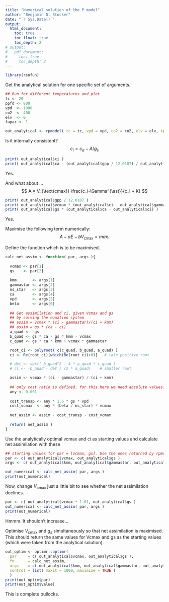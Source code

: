 ```yaml
---
title: "Numerical solution of the P model"
author: "Benjamin D. Stocker"
date: "`r Sys.Date()`"
output:
  html_document:
    toc: true
    toc_float: true
    toc_depth: 2
# output:
#   pdf_document:
#     toc: true
#     toc_depth: 2
---
```


```r
library(rsofun)
```

Get the analytical solution for one specific set of arguments.
```r
## Run for different temperatures and plot
tc <- 20
ppfd <- 800
vpd  <- 1000
co2  <- 400
elv  <- 0
fapar <- 1

out_analytical <- rpmodel( tc = tc, vpd = vpd, co2 = co2, elv = elv, kphio = 0.05, fapar = fapar, ppfd = ppfd, method_optci="prentice14", method_jmaxlim = "none", do_ftemp_kphio = FALSE )
```

Is it internally consistent?
$$
c_i = c_a - A / g_s
$$

```r
print( out_analytical$ci )
print( out_analytical$ca - (out_analytical$gpp / 12.0107) / out_analytical$gs )
```
Yes. 

And what about ...
$$
A = V_{\text{cmax}} \frac{c_i-\Gamma^{\ast}}{c_i + K}
$$

```r
print( out_analytical$gpp / 12.0107 )
print( out_analytical$vcmax * (out_analytical$ci - out_analytical$gammastar) / (out_analytical$ci + out_analytical$kmm ))
print( out_analytical$gs * (out_analytical$ca - out_analytical$ci) )
```
Yes.

Maximise the following term numerically:
$$
A - aE -bV_{\text{cmax}} = max.
$$
 
Define the function which is to be maximised.
```r
calc_net_assim <- function( par, args ){
  
  vcmax <- par[1]
  gs    <- par[2]
  
  kmm       <- args[1]
  gammastar <- args[2]
  ns_star   <- args[3]
  ca        <- args[4]
  vpd       <- args[5]
  beta      <- args[6]
  
  ## Get assimilation and ci, given Vcmax and gs
  ## by solving the equation system
  ## assim = vcmax * (ci - gammastar)/(ci + kmm)
  ## assim = gs * (ca - ci)
  a_quad <- -gs
  b_quad <- gs * ca - gs * kmm - vcmax
  c_quad <- gs * ca * kmm + vcmax * gammastar

  root_ci <- polyroot( c(c_quad, b_quad, a_quad) )
  ci <- Re(root_ci)[which(Re(root_ci)>0)]   # take positive root

  # det <- sqrt( b_quad^2 - 4 * a_quad * c_quad )
  # ci <- -b_quad - det / (2 * a_quad)    # smaller root

  assim <- vcmax * (ci - gammastar) / (ci + kmm)
  
  ## only cost ratio is defined. for this here we need absolute values. Set randomly
  any <- 0.001
  
  cost_transp <- any * 1.6 * gs * vpd
  cost_vcmax  <- any * (beta / ns_star) * vcmax
  
  net_assim <- assim - cost_transp - cost_vcmax
  
  return( net_assim )
}
```

Use the analytically optimal vcmax and ci as starting values and calculate net assimilation with these
```r
## starting values for par = [vcmax, gs]. Use the ones returned by rpmodel()
par <- c( out_analytical$vcmax, out_analytical$gs )
args <- c( out_analytical$kmm, out_analytical$gammastar, out_analytical$ns_star, out_analytical$ca, vpd, 146.0 )

out_numerical <- calc_net_assim( par, args )
print(out_numerical)
```

Now, change $V_{\text{cmax}}$ just a little bit to see whether the net assimilation declines.
```r
par <- c( out_analytical$vcmax * 1.01, out_analytical$gs )
out_numerical <- calc_net_assim( par, args )
print(out_numerical)
```
Hmmm. It shouldn't increase...

Optimise $V_{\text{cmax}}$ and $g_s$ simultaneously so that net assimilation is maximised. This should return the same values for Vcmax and gs as the starting values (which were taken from the analytical solution).
```r
out_optim <- optimr::optimr(
  par     = c( out_analytical$vcmax, out_analytical$gs ),
  fn      = calc_net_assim,
  args    = c( out_analytical$kmm, out_analytical$gammastar, out_analytical$ns_star, out_analytical$ca, vpd, 146.0 ),
  control = list( maxit = 1000, maximize = TRUE )
  )
print(out_optim$par)
print(out_optim$value)
```
This is complete bullocks.
